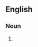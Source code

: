 ==English==

===Noun===
{{head|en|noun plural form|head=[[choking]] [[bloom]]s}}

# {{plural of|choking bloom|lang=en}}